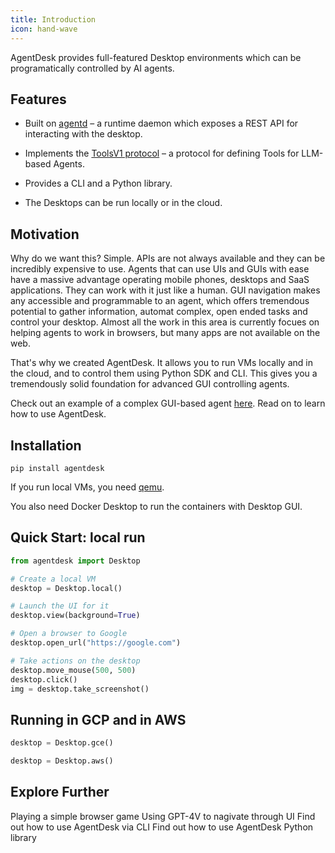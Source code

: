 ```yaml
---
title: Introduction
icon: hand-wave
---
```


AgentDesk provides full-featured Desktop environments which can be programatically controlled by AI agents.

## Features

* Built on [agentd](https://github.com/agentsea/agentd) – a runtime daemon which exposes a REST API for interacting with the desktop.

* Implements the [ToolsV1 protocol](https://github.com/agentsea/toolfuse) – a protocol for defining Tools for LLM-based Agents.

* Provides a CLI and a Python library.

* The Desktops can be run locally or in the cloud.

## Motivation

Why do we want this?  Simple.  APIs are not always available and they can be incredibly expensive to use. Agents that can use UIs and GUIs with ease have a massive advantage operating mobile phones, desktops and SaaS applications. They can work with it just like a human.  GUI navigation makes any accessible and programmable to an agent, which offers tremendous potential to gather information, automat complex, open ended tasks and control your desktop. Almost all the work in this area is currently focues on helping agents to work in browsers, but many apps are not available on the web.

That's why we created AgentDesk. It allows you to run VMs locally and in the cloud, and to control them using Python SDK and CLI. This gives you a tremendously solid foundation for advanced GUI controlling agents.

Check out an example of a complex GUI-based agent [here](https://github.com/agentsea/surfdino). Read on to learn how to use AgentDesk.

## Installation

`pip install agentdesk`

If you run local VMs, you need [qemu](https://www.qemu.org/).

You also need Docker Desktop to run the containers with Desktop GUI. 

## Quick Start: local run

```python
from agentdesk import Desktop

# Create a local VM
desktop = Desktop.local()

# Launch the UI for it
desktop.view(background=True)

# Open a browser to Google
desktop.open_url("https://google.com")

# Take actions on the desktop
desktop.move_mouse(500, 500)
desktop.click()
img = desktop.take_screenshot()
```

## Running in GCP and in AWS

```python
desktop = Desktop.gce()
```

```python
desktop = Desktop.aws()
```

## Explore Further

<CardGroup cols={2}>
  <Card
    title="Simple Example"
    icon="screwdriver-wrench"
    href="https://github.com/agentsea/agentdesk/blob/main/examples/drawing/demo.ipynb"
  >
    Playing a simple browser game
  </Card>
  <Card
    title="Advanced Example"
    icon="screwdriver-wrench"
    href="https://github.com/agentsea/agentdesk/blob/main/examples/gpt4v/note.ipynb"
  >
    Using GPT-4V to nagivate through UI
  </Card>
  <Card
    title="CLI Documentation"
    icon="code"
    href="./cli"
  >
    Find out how to use AgentDesk via CLI
  </Card>
  <Card 
    title="API Reference" 
    icon="code" 
    href="https://agentsea.github.io/agentdesk/"
  >
    Find out how to use AgentDesk Python library
  </Card>
</CardGroup>
